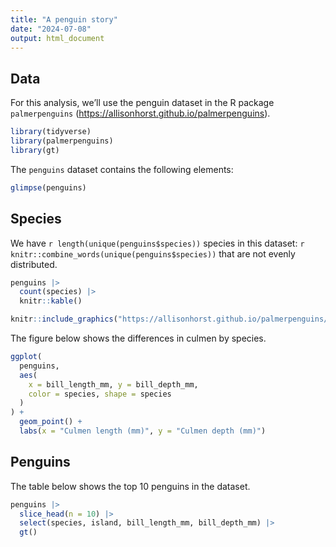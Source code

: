 ```yaml
---
title: "A penguin story"
date: "2024-07-08"
output: html_document
---
```


## Data

For this analysis, we'll use the penguin dataset in the R package `palmerpenguins` (<https://allisonhorst.github.io/palmerpenguins>).

```r
library(tidyverse)
library(palmerpenguins)
library(gt)
```

The `penguins` dataset contains the following elements:

```r
glimpse(penguins)
```

## Species

We have `r length(unique(penguins$species))` species in this dataset: `r knitr::combine_words(unique(penguins$species))` that are not evenly distributed.

```r
penguins |>
  count(species) |>
  knitr::kable()
```

```r
knitr::include_graphics("https://allisonhorst.github.io/palmerpenguins/reference/figures/culmen_depth.png")
```

The figure below shows the differences in culmen by species.

```r
ggplot(
  penguins,
  aes(
    x = bill_length_mm, y = bill_depth_mm,
    color = species, shape = species
  )
) +
  geom_point() +
  labs(x = "Culmen length (mm)", y = "Culmen depth (mm)")
```

## Penguins

The table below shows the top 10 penguins in the dataset.

```r
penguins |>
  slice_head(n = 10) |>
  select(species, island, bill_length_mm, bill_depth_mm) |>
  gt()
```

